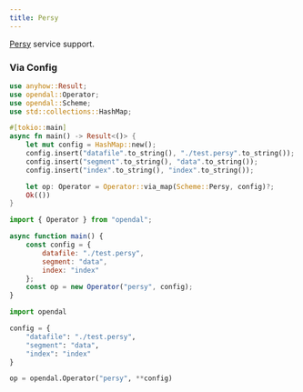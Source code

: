 ```yaml
---
title: Persy
---
```


[Persy](https://persy.rs/) service support.


<Docs components={props.components} />

### Via Config


<Tabs>
  <TabItem value="rust" label="Rust" default>

```rust
use anyhow::Result;
use opendal::Operator;
use opendal::Scheme;
use std::collections::HashMap;

#[tokio::main]
async fn main() -> Result<()> {
    let mut config = HashMap::new();
    config.insert("datafile".to_string(), "./test.persy".to_string());
    config.insert("segment".to_string(), "data".to_string());
    config.insert("index".to_string(), "index".to_string());

    let op: Operator = Operator::via_map(Scheme::Persy, config)?;
    Ok(())
}
```

  </TabItem>
  <TabItem value="node.js" label="Node.js">

```javascript
import { Operator } from "opendal";

async function main() {
    const config = {
        datafile: "./test.persy",
        segment: "data",
        index: "index"
    };
    const op = new Operator("persy", config);
}
```

  </TabItem>
  <TabItem value="python" label="Python">

```python
import opendal

config = {
    "datafile": "./test.persy",
    "segment": "data",
    "index": "index"
}

op = opendal.Operator("persy", **config)
```

  </TabItem>
</Tabs>
